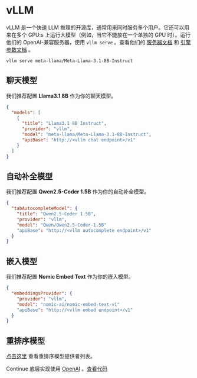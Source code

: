 # vLLM

vLLM 是一个快速 LLM 推理的开源库，通常用来同时服务多个用户。它还可以用来在多个 GPU:s 上运行大模型（例如，当它不能放在一个单独的 GPU 时）。运行他们的 OpenAI-兼容服务器，使用 `vllm serve` 。查看他们的 [服务器文档](https://docs.vllm.ai/en/latest/serving/openai_compatible_server.html) 和 [引擎参数文档](https://docs.vllm.ai/en/latest/usage/engine_args.html) 。

```shell
vllm serve meta-llama/Meta-Llama-3.1-8B-Instruct
```

## 聊天模型

我们推荐配置 **Llama3.1 8B** 作为你的聊天模型。

```json title="config.json"
{
  "models": [
    {
      "title": "Llama3.1 8B Instruct",
      "provider": "vllm",
      "model": "meta-llama/Meta-Llama-3.1-8B-Instruct",
      "apiBase": "http://<vllm chat endpoint>/v1"
    }
  ]
}
```

## 自动补全模型

我们推荐配置 **Qwen2.5-Coder 1.5B** 作为你的自动补全模型。

```json title="config.json"
{
  "tabAutocompleteModel": {
    "title": "Qwen2.5-Coder 1.5B",
    "provider": "vllm",
    "model": "Qwen/Qwen2.5-Coder-1.5B"
    "apiBase": "http://<vllm autocomplete endpoint>/v1"
  }
}
```

## 嵌入模型

我们推荐配置 **Nomic Embed Text** 作为你的嵌入模型。

```json title="config.json"
{
  "embeddingsProvider": {
    "provider": "vllm",
    "model": "nomic-ai/nomic-embed-text-v1"
    "apiBase": "http://<vllm embed endpoint>/v1"
  }
}
```

## 重排序模型

[点击这里](../../model-types/reranking.mdx) 重看重排序模型提供者列表。

Continue 底层实现使用 [OpenAI](../top-level/openai.mdx) 。[查看代码](https://github.com/continuedev/continue/blob/main/core/llm/llms/Vllm.ts)

